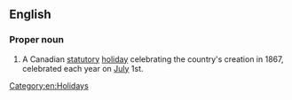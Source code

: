 ==English==
{{wikipedia}}

===Proper noun===
{{en-proper-noun|head=[[Canada]] [[day|Day]]}}

# A Canadian [[statutory]] [[holiday]] celebrating the country's creation in 1867, celebrated each year on [[July]] 1st.

[[Category:en:Holidays]]